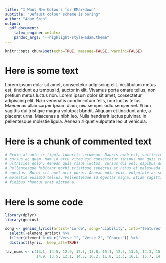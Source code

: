 ```yaml
---
title: "I Want New Colours for RMarkdown"
subtitle: "Default colour scheme is boring"
author: "Adam Shen"
output:
  pdf_document:
    latex_engine: xelatex
    pandoc_args: "--highlight-style=adam.theme"
---
```


```r
knitr::opts_chunk$set(echo=TRUE, message=FALSE, warning=FALSE)
```

# Here is some text

Lorem ipsum dolor sit amet, consectetur adipiscing elit. Vestibulum metus est, tincidunt eu tempus id, auctor in elit. 
Vivamus porta ornare tellus, non pretium metus luctus non. Lorem ipsum dolor sit amet, consectetur adipiscing elit. 
Nam venenatis condimentum felis, non luctus tellus. Maecenas ullamcorper ipsum diam, nec semper odio semper vel. 
Etiam sagittis dui tristique magna volutpat blandit. Aliquam et tincidunt ante, a placerat urna. Maecenas a nibh leo. 
Nulla hendrerit luctus pulvinar. In pellentesque molestie ligula. Aenean aliquet vulputate leo ut vehicula.

# Here is a chunk of commented text

```r
# Proin at ante ac ligula lobortis accumsan. Mauris nibh est, sollicitudin ut luctus id,
# cursus ac quam. Nam id arcu vitae est consectetur finibus non quis turpis. In vel 
# ultricies dolor. Aenean quis risus luctus, cursus dui vel, dapibus dolor. 
# Pellentesque habitant morbi tristique senectus et netus et malesuada fames ac turpis 
# egestas. Morbi sit amet orci purus. Aenean odio enim, vulputate ac sollicitudin et, 
# molestie euismod tellus. Pellentesque id egestas magna. Etiam sagittis imperdiet eros,
# finibus rhoncus erat dictum a.
```

# Here is some code

```r
library(dplyr)
library(genius)
```

```r
song <- genius_lyrics(artist="Lorde", song="Liability", info="features") %>%
  select(-element_artist) %>%
  filter(element %in% c("Verse 1", "Verse 2", "Chorus")) %>%
  distinct(lyric, .keep_all=TRUE)
```

```r
fav_nums <- c(13.1, 14.5, 12.9, 12.7, 13.8, 15.1, 12.5, 13.6, 14.3, 15.6,
              14.9, 13.5, 12.1, 14.0, 16.2, 11.8, 13.6, 16.1, 15.7, 14.9)
```